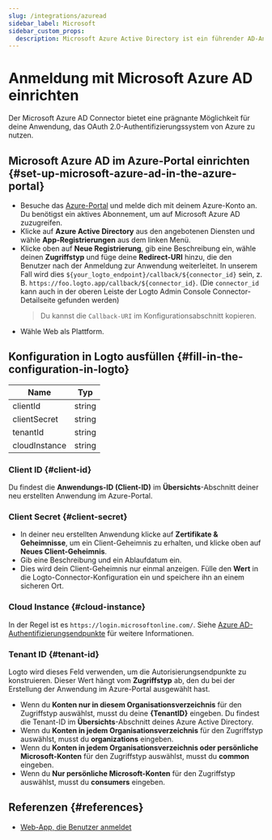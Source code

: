 ```yaml
---
slug: /integrations/azuread
sidebar_label: Microsoft
sidebar_custom_props:
  description: Microsoft Azure Active Directory ist ein führender AD-Anbieter.
---
```



# Anmeldung mit Microsoft Azure AD einrichten

Der Microsoft Azure AD Connector bietet eine prägnante Möglichkeit für deine Anwendung, das OAuth 2.0-Authentifizierungssystem von Azure zu nutzen.

<GuideTip />

## Microsoft Azure AD im Azure-Portal einrichten \{#set-up-microsoft-azure-ad-in-the-azure-portal}

- Besuche das [Azure-Portal](https://portal.azure.com/#home) und melde dich mit deinem Azure-Konto an. Du benötigst ein aktives Abonnement, um auf Microsoft Azure AD zuzugreifen.
- Klicke auf **Azure Active Directory** aus den angebotenen Diensten und wähle **App-Registrierungen** aus dem linken Menü.
- Klicke oben auf **Neue Registrierung**, gib eine Beschreibung ein, wähle deinen **Zugriffstyp** und füge deine **Redirect-URI** hinzu, die den Benutzer nach der Anmeldung zur Anwendung weiterleitet. In unserem Fall wird dies `${your_logto_endpoint}/callback/${connector_id}` sein, z. B. `https://foo.logto.app/callback/${connector_id}`. (Die `connector_id` kann auch in der oberen Leiste der Logto Admin Console Connector-Detailseite gefunden werden)
  > Du kannst die `Callback-URI` im Konfigurationsabschnitt kopieren.
- Wähle Web als Plattform.

## Konfiguration in Logto ausfüllen \{#fill-in-the-configuration-in-logto}

| Name          | Typ    |
| ------------- | ------ |
| clientId      | string |
| clientSecret  | string |
| tenantId      | string |
| cloudInstance | string |

### Client ID \{#client-id}

Du findest die **Anwendungs-ID (Client-ID)** im **Übersichts**-Abschnitt deiner neu erstellten Anwendung im Azure-Portal.

### Client Secret \{#client-secret}

- In deiner neu erstellten Anwendung klicke auf **Zertifikate & Geheimnisse**, um ein Client-Geheimnis zu erhalten, und klicke oben auf **Neues Client-Geheimnis**.
- Gib eine Beschreibung und ein Ablaufdatum ein.
- Dies wird dein Client-Geheimnis nur einmal anzeigen. Fülle den **Wert** in die Logto-Connector-Konfiguration ein und speichere ihn an einem sicheren Ort.

### Cloud Instance \{#cloud-instance}

In der Regel ist es `https://login.microsoftonline.com/`. Siehe [Azure AD-Authentifizierungsendpunkte](https://learn.microsoft.com/en-us/azure/active-directory/develop/authentication-national-cloud#azure-ad-authentication-endpoints) für weitere Informationen.

### Tenant ID \{#tenant-id}

Logto wird dieses Feld verwenden, um die Autorisierungsendpunkte zu konstruieren. Dieser Wert hängt vom **Zugriffstyp** ab, den du bei der Erstellung der Anwendung im Azure-Portal ausgewählt hast.

- Wenn du **Konten nur in diesem Organisationsverzeichnis** für den Zugriffstyp auswählst, musst du deine **\{TenantID}** eingeben. Du findest die Tenant-ID im **Übersichts**-Abschnitt deines Azure Active Directory.
- Wenn du **Konten in jedem Organisationsverzeichnis** für den Zugriffstyp auswählst, musst du **organizations** eingeben.
- Wenn du **Konten in jedem Organisationsverzeichnis oder persönliche Microsoft-Konten** für den Zugriffstyp auswählst, musst du **common** eingeben.
- Wenn du **Nur persönliche Microsoft-Konten** für den Zugriffstyp auswählst, musst du **consumers** eingeben.

## Referenzen \{#references}

- [Web-App, die Benutzer anmeldet](https://docs.microsoft.com/en-us/azure/active-directory/develop/scenario-web-app-sign-user-overview)
